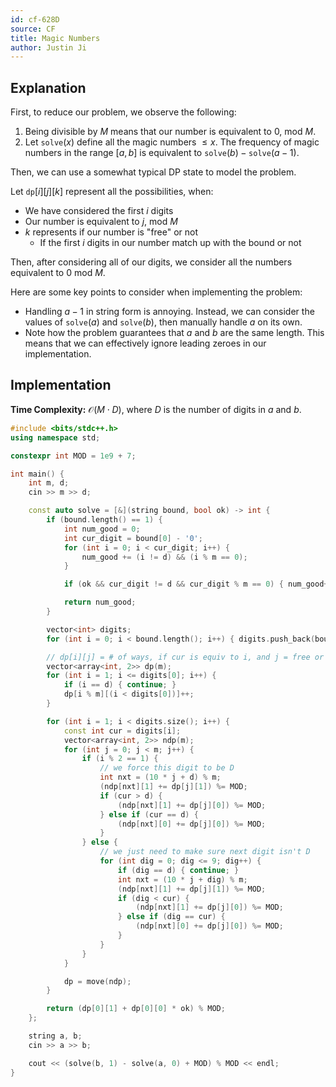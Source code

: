 ```yaml
---
id: cf-628D
source: CF
title: Magic Numbers
author: Justin Ji
---
```


## Explanation

First, to reduce our problem, we observe the following:
1. Being divisible by $M$ means that our number is equivalent to $0$, mod $M$.
2. Let $\texttt{solve}(x)$ define all the magic numbers $\leq x$. The frequency of magic numbers in the range $[a, b]$ is equivalent to $\texttt{solve}(b) - \texttt{solve}(a - 1)$.

Then, we can use a somewhat typical DP state to model the problem.

Let $\texttt{dp}[i][j][k]$ represent all the possibilities, when:
- We have considered the first $i$ digits
- Our number is equivalent to $j$, mod $M$
- $k$ represents if our number is "free" or not
  - If the first $i$ digits in our number match up with the bound or not

Then, after considering all of our digits, we consider all the numbers equivalent
to $0$ mod $M$.

Here are some key points to consider when implementing the problem:
- Handling $a-1$ in string form is annoying. Instead, we can consider the values of $\texttt{solve}(a)$ and $\texttt{solve}(b)$, then manually handle $a$ on its own.
- Note how the problem guarantees that $a$ and $b$ are the same length. This means that we can effectively ignore leading zeroes in our implementation.

## Implementation

**Time Complexity:** $\mathcal{O}(M \cdot D)$, where $D$ is the number of digits
in $a$ and $b$.

<LanguageSection>
<CPPSection>

```cpp
#include <bits/stdc++.h>
using namespace std;

constexpr int MOD = 1e9 + 7;

int main() {
	int m, d;
	cin >> m >> d;

	const auto solve = [&](string bound, bool ok) -> int {
		if (bound.length() == 1) {
			int num_good = 0;
			int cur_digit = bound[0] - '0';
			for (int i = 0; i < cur_digit; i++) {
				num_good += (i != d) && (i % m == 0);
			}

			if (ok && cur_digit != d && cur_digit % m == 0) { num_good++; }

			return num_good;
		}

		vector<int> digits;
		for (int i = 0; i < bound.length(); i++) { digits.push_back(bound[i] - '0'); }

		// dp[i][j] = # of ways, if cur is equiv to i, and j = free or not
		vector<array<int, 2>> dp(m);
		for (int i = 1; i <= digits[0]; i++) {
			if (i == d) { continue; }
			dp[i % m][(i < digits[0])]++;
		}

		for (int i = 1; i < digits.size(); i++) {
			const int cur = digits[i];
			vector<array<int, 2>> ndp(m);
			for (int j = 0; j < m; j++) {
				if (i % 2 == 1) {
					// we force this digit to be D
					int nxt = (10 * j + d) % m;
					(ndp[nxt][1] += dp[j][1]) %= MOD;
					if (cur > d) {
						(ndp[nxt][1] += dp[j][0]) %= MOD;
					} else if (cur == d) {
						(ndp[nxt][0] += dp[j][0]) %= MOD;
					}
				} else {
					// we just need to make sure next digit isn't D
					for (int dig = 0; dig <= 9; dig++) {
						if (dig == d) { continue; }
						int nxt = (10 * j + dig) % m;
						(ndp[nxt][1] += dp[j][1]) %= MOD;
						if (dig < cur) {
							(ndp[nxt][1] += dp[j][0]) %= MOD;
						} else if (dig == cur) {
							(ndp[nxt][0] += dp[j][0]) %= MOD;
						}
					}
				}
			}

			dp = move(ndp);
		}

		return (dp[0][1] + dp[0][0] * ok) % MOD;
	};

	string a, b;
	cin >> a >> b;

	cout << (solve(b, 1) - solve(a, 0) + MOD) % MOD << endl;
}
```

</CPPSection>
</LanguageSection>
